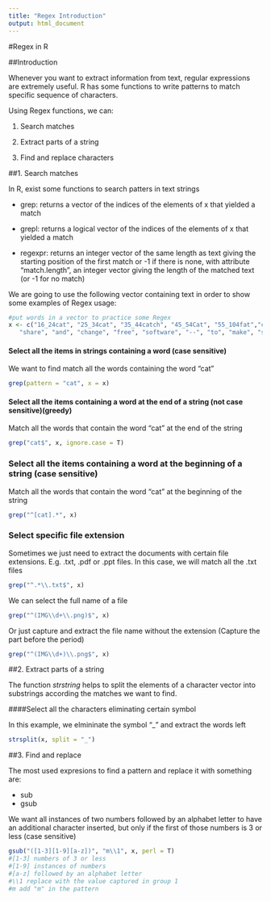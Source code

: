 ---
title: "Regex Introduction"
output: html_document
---

#Regex in R

##Introduction

Whenever you want to extract information from text, regular expressions are extremely useful. 
R has some functions to write patterns to match specific sequence of characters. 


Using Regex functions, we can:

1. Search matches

2. Extract parts of a string

3. Find and replace characters


##1. Search matches 


In R, exist some functions to search patters in text strings

- grep: returns a vector of the indices of the elements of x that yielded a match

- grepl: returns a logical vector of the indices of the elements of x that yielded a match

- regexpr: returns an integer vector of the same length as text giving the starting position of the first match  or -1 if there is none, with attribute "match.length", an integer vector giving the length of the matched text (or -1 for no match)


We are going to use the following vector containing text in order to show some examples of Regex usage:

```{r}
#put words in a vector to practice some Regex
x <- c("16_24cat", "25_34cat", "35_44catch", "45_54Cat", "55_104fat","cat_98","78_cat","hello.txt", "The", "licenses", "for", "most", "software", "are",   "designed", "to", "take", "away", "your", "freedom",   "to", "share", "and", "change", "it.",    "", "By", "contrast,", "the", "GNU", "General", "Public", "License", "is", "intended", "to", "guarantee", "your", "freedom", "to",
   "share", "and", "change", "free", "software", "--", "to", "make", "sure", "the", "software", "is", "free", "for", "all", "its", "users", "english muffin", "Sara.txt", "IMG23.png", "panchita45@hotmail.com")
```



#### Select all the items in strings containing a word (case sensitive)

We want to find match all the words containing the word "cat"
```{r}
grep(pattern = "cat", x = x)
```

#### Select all the items containing a word at the end of a string (not case sensitive)(greedy)

Match all the words that contain the word "cat" at the end of the string
```{r}
grep("cat$", x, ignore.case = T)
```

### Select all the items containing a word at the beginning of a string (case sensitive)

Match all the words that contain the word "cat" at the beginning of the string
```{r}
grep("^[cat].*", x)
```

### Select specific file extension

Sometimes we just need to extract the documents with certain file extensions. E.g. .txt, .pdf or .ppt files. In this case, we will match all the .txt files
```{r}
grep("^.*\\.txt$", x)    
```

We can select the full name of a file
```{r}
grep("^(IMG\\d+\\.png)$", x)
```

Or just capture and extract the file name without the extension (Capture the part before the period)
```{r}
grep("^(IMG\\d+)\\.png$", x)
```




##2. Extract parts of a string


The function *strstring* helps to split the elements of a character vector into substrings according the matches we want to find. 

####Select all the characters eliminating certain symbol 

In this example, we elmininate the symbol "_" and extract the words left

```{r}
strsplit(x, split = "_")
```



##3. Find and replace

The most used expresions to find a pattern and replace it with something are:

- sub
- gsub

We want all instances of two numbers followed by an alphabet letter to have an additional character
inserted, but only if the first of those numbers is 3 or less (case sensitive)
```{r}
gsub("([1-3][1-9][a-z])", "m\\1", x, perl = T)
#[1-3] numbers of 3 or less
#[1-9] instances of numbers
#[a-z] followed by an alphabet letter
#\\1 replace with the value captured in group 1
#m add "m" in the pattern
```


